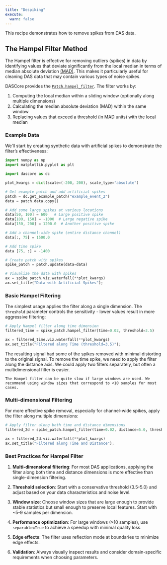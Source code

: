 ```yaml
---
title: "Despiking"
execute:
  warn: false
---
```


This recipe demonstrates how to remove spikes from DAS data.


## The Hampel Filter Method

The Hampel filter is effective for removing outliers (spikes) in data by identifying values that deviate significantly from the local median in terms of median absolute deviation [(MAD)](https://en.wikipedia.org/wiki/Median_absolute_deviation). This makes it particularly useful for cleaning DAS data that may contain various types of noise spikes.

DASCore provides the [`Patch.hampel_filter`](`dascore.Patch.hampel_filter`). The filter works by:

1. Computing the local median within a sliding window (optionally along multiple dimensions)
2. Calculating the median absolute deviation (MAD) within the same window
3. Replacing values that exceed a threshold (in MAD units) with the local median

### Example Data

We'll start by creating synthetic data with artificial spikes to demonstrate the filter's effectiveness:

```python
import numpy as np
import matplotlib.pyplot as plt

import dascore as dc

plot_kwargs = dict(scale=(-200, 200), scale_type="absolute")

# Get example patch and add artificial spikes
patch = dc.get_example_patch("example_event_2")
data = patch.data.copy()

# Add some large spikes at various locations
data[50, 100] = 600   # Large positive spike
data[100, 150] = -1000  # Large negative spike
data[150, 200] = 1200.0  # Another positive spike

# Add a channel-wide spike (entire distance channel)
data[:, 75] = 1500.0

# Add time spike
data [75, :] = -1400

# Create patch with spikes
spike_patch = patch.update(data=data)

# Visualize the data with spikes
ax = spike_patch.viz.waterfall(**plot_kwargs)
ax.set_title("Data with Artificial Spikes");
```

### Basic Hampel Filtering

The simplest usage applies the filter along a single dimension. The `threshold` parameter controls the sensitivity - lower values result in more aggressive filtering:

```python
# Apply Hampel filter along time dimension
filtered_time = spike_patch.hampel_filter(time=0.02, threshold=3.5)

ax = filtered_time.viz.waterfall(**plot_kwargs)
ax.set_title("Filtered along Time (threshold=3.5)");
```
The resulting signal had some of the spikes removed with minimal distorting to the original signal. To remove the time spike, we need to apply the filter along the distance axis. We could apply two filters separately, but often a multidimensional filter is easier.  


```warning
The Hampel filter can be quite slow if large windows are used. We recommend using window sizes that correspond to <10 samples for most cases.
```

### Multi-dimensional Filtering

For more effective spike removal, especially for channel-wide spikes, apply the filter along multiple dimensions:

```python
# Apply filter along both time and distance dimensions
filtered_2d = spike_patch.hampel_filter(time=0.02, distance=5.0, threshold=3.5)

ax = filtered_2d.viz.waterfall(**plot_kwargs)
ax.set_title("Filtered along Time and Distance");
```

### Best Practices for Hampel Filter

1. **Multi-dimensional filtering**: For most DAS applications, applying the filter along both time and distance dimensions is more effective than single-dimension filtering.

2. **Threshold selection**: Start with a conservative threshold (3.5-5.0) and adjust based on your data characteristics and noise level.

3. **Window size**: Choose window sizes that are large enough to provide stable statistics but small enough to preserve local features. Start with ~5-9 samples per dimension.

4. **Performance optimization**: For large windows (>10 samples), use `separable=True` to achieve a speedup with minimal quality loss.

5. **Edge effects**: The filter uses reflection mode at boundaries to minimize edge effects.

6. **Validation**: Always visually inspect results and consider domain-specific requirements when choosing parameters.
